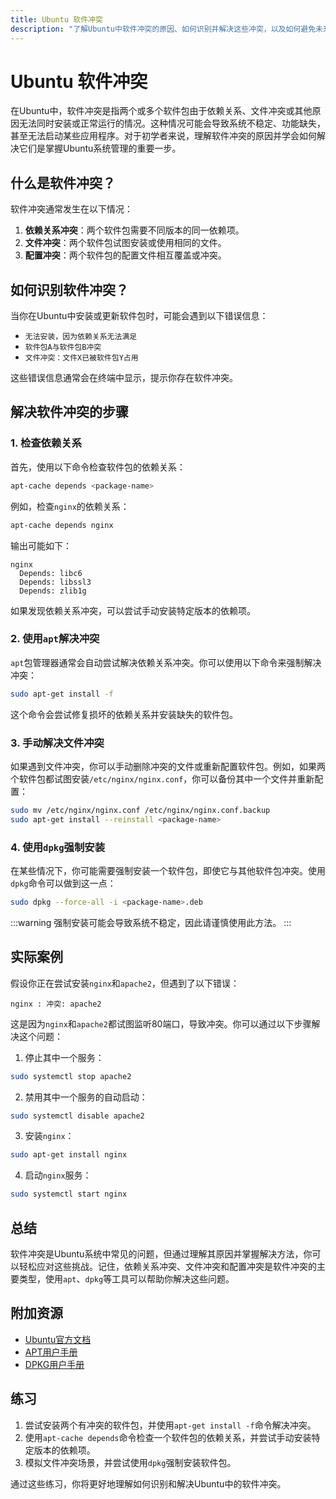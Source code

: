 ```yaml
---
title: Ubuntu 软件冲突
description: "了解Ubuntu中软件冲突的原因、如何识别并解决这些冲突，以及如何避免未来发生类似问题。"
---
```


# Ubuntu 软件冲突

在Ubuntu中，软件冲突是指两个或多个软件包由于依赖关系、文件冲突或其他原因无法同时安装或正常运行的情况。这种情况可能会导致系统不稳定、功能缺失，甚至无法启动某些应用程序。对于初学者来说，理解软件冲突的原因并学会如何解决它们是掌握Ubuntu系统管理的重要一步。

## 什么是软件冲突？

软件冲突通常发生在以下情况：

1. **依赖关系冲突**：两个软件包需要不同版本的同一依赖项。
2. **文件冲突**：两个软件包试图安装或使用相同的文件。
3. **配置冲突**：两个软件包的配置文件相互覆盖或冲突。

## 如何识别软件冲突？

当你在Ubuntu中安装或更新软件包时，可能会遇到以下错误信息：

- `无法安装，因为依赖关系无法满足`
- `软件包A与软件包B冲突`
- `文件冲突：文件X已被软件包Y占用`

这些错误信息通常会在终端中显示，提示你存在软件冲突。

## 解决软件冲突的步骤

### 1. 检查依赖关系

首先，使用以下命令检查软件包的依赖关系：

```bash
apt-cache depends <package-name>
```

例如，检查`nginx`的依赖关系：

```bash
apt-cache depends nginx
```

输出可能如下：

```
nginx
  Depends: libc6
  Depends: libssl3
  Depends: zlib1g
```

如果发现依赖关系冲突，可以尝试手动安装特定版本的依赖项。

### 2. 使用`apt`解决冲突

`apt`包管理器通常会自动尝试解决依赖关系冲突。你可以使用以下命令来强制解决冲突：

```bash
sudo apt-get install -f
```

这个命令会尝试修复损坏的依赖关系并安装缺失的软件包。

### 3. 手动解决文件冲突

如果遇到文件冲突，你可以手动删除冲突的文件或重新配置软件包。例如，如果两个软件包都试图安装`/etc/nginx/nginx.conf`，你可以备份其中一个文件并重新配置：

```bash
sudo mv /etc/nginx/nginx.conf /etc/nginx/nginx.conf.backup
sudo apt-get install --reinstall <package-name>
```

### 4. 使用`dpkg`强制安装

在某些情况下，你可能需要强制安装一个软件包，即使它与其他软件包冲突。使用`dpkg`命令可以做到这一点：

```bash
sudo dpkg --force-all -i <package-name>.deb
```

:::warning
强制安装可能会导致系统不稳定，因此请谨慎使用此方法。
:::

## 实际案例

假设你正在尝试安装`nginx`和`apache2`，但遇到了以下错误：

```
nginx : 冲突: apache2
```

这是因为`nginx`和`apache2`都试图监听80端口，导致冲突。你可以通过以下步骤解决这个问题：

1. 停止其中一个服务：

```bash
sudo systemctl stop apache2
```

2. 禁用其中一个服务的自动启动：

```bash
sudo systemctl disable apache2
```

3. 安装`nginx`：

```bash
sudo apt-get install nginx
```

4. 启动`nginx`服务：

```bash
sudo systemctl start nginx
```

## 总结

软件冲突是Ubuntu系统中常见的问题，但通过理解其原因并掌握解决方法，你可以轻松应对这些挑战。记住，依赖关系冲突、文件冲突和配置冲突是软件冲突的主要类型，使用`apt`、`dpkg`等工具可以帮助你解决这些问题。

## 附加资源

- [Ubuntu官方文档](https://help.ubuntu.com/)
- [APT用户手册](https://manpages.ubuntu.com/manpages/focal/en/man8/apt.8.html)
- [DPKG用户手册](https://manpages.ubuntu.com/manpages/focal/en/man1/dpkg.1.html)

## 练习

1. 尝试安装两个有冲突的软件包，并使用`apt-get install -f`命令解决冲突。
2. 使用`apt-cache depends`命令检查一个软件包的依赖关系，并尝试手动安装特定版本的依赖项。
3. 模拟文件冲突场景，并尝试使用`dpkg`强制安装软件包。

通过这些练习，你将更好地理解如何识别和解决Ubuntu中的软件冲突。